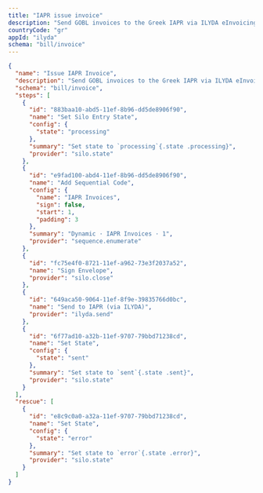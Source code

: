```yaml
---
title: "IAPR issue invoice"
description: "Send GOBL invoices to the Greek IAPR via ILYDA eInvoicing."
countryCode: "gr"
appId: "ilyda"
schema: "bill/invoice"
---
```


```json Example IAPR invoice workflow with states
{
  "name": "Issue IAPR Invoice",
  "description": "Send GOBL invoices to the Greek IAPR via ILYDA eInvoicing.",
  "schema": "bill/invoice",
  "steps": [
    {
      "id": "883baa10-abd5-11ef-8b96-dd5de8906f90",
      "name": "Set Silo Entry State",
      "config": {
        "state": "processing"
      },
      "summary": "Set state to `processing`{.state .processing}",
      "provider": "silo.state"
    },
    {
      "id": "e9fad100-abd4-11ef-8b96-dd5de8906f90",
      "name": "Add Sequential Code",
      "config": {
        "name": "IAPR Invoices",
        "sign": false,
        "start": 1,
        "padding": 3
      },
      "summary": "Dynamic · IAPR Invoices · 1",
      "provider": "sequence.enumerate"
    },
    {
      "id": "fc75e4f0-8721-11ef-a962-73e3f2037a52",
      "name": "Sign Envelope",
      "provider": "silo.close"
    },
    {
      "id": "649aca50-9064-11ef-8f9e-39835766d0bc",
      "name": "Send to IAPR (via ILYDA)",
      "provider": "ilyda.send"
    },
    {
      "id": "6f77ad10-a32b-11ef-9707-79bbd71238cd",
      "name": "Set State",
      "config": {
        "state": "sent"
      },
      "summary": "Set state to `sent`{.state .sent}",
      "provider": "silo.state"
    }
  ],
  "rescue": [
    {
      "id": "e8c9c0a0-a32a-11ef-9707-79bbd71238cd",
      "name": "Set State",
      "config": {
        "state": "error"
      },
      "summary": "Set state to `error`{.state .error}",
      "provider": "silo.state"
    }
  ]
}
```